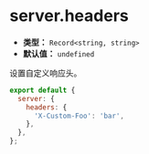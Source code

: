 # server.headers

- **类型：** `Record<string, string>`
- **默认值：** `undefined`

设置自定义响应头。

```js
export default {
  server: {
    headers: {
      'X-Custom-Foo': 'bar',
    },
  },
};
```

